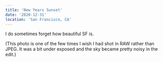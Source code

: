 ```yaml
---
title: 'New Years Sunset'
date: '2020-12-31'
location: 'San Francisco, CA'
---
```


<InteractiveImage image_id="DSCF4559_3_fkbmw0" />

I do sometimes forget how beautiful SF is.

(This photo is one of the few times I wish I had shot in RAW rather than JPEG. It was a bit under exposed and the sky became pretty noisy in the edit.)

